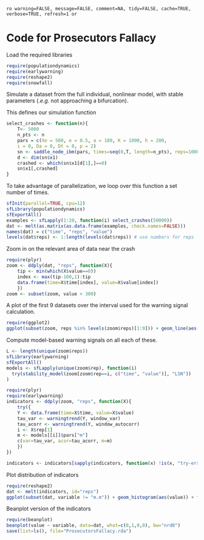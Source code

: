 `ro warning=FALSE, message=FALSE, comment=NA, tidy=FALSE, cache=TRUE, verbose=TRUE, refresh=1 or`

# Code for Prosecutors Fallacy 

Load the required libraries
 
``` r
require(populationdynamics)
require(earlywarning)
require(reshape2)
require(snowfall)
````

Simulate a dataset from the full individual, nonlinear model, with stable parameters (*.e.g.* not approaching a bifurcation).

This defines our simulation function

``` r
select_crashes <- function(n){
	T<- 5000
	n_pts <- n
	pars = c(Xo = 500, e = 0.5, a = 180, K = 1000, h = 200,
    i = 0, Da = 0, Dt = 0, p = 2)
	sn <- saddle_node_ibm(pars, times=seq(0,T, length=n_pts), reps=1000)
	d <- dim(sn$x1)
	crashed <- which(sn$x1[d[1],]==0)
	sn$x1[,crashed] 
}
````

To take advantage of parallelization, we loop over this function a set number of times.  

``` r
sfInit(parallel=TRUE, cpu=12)
sfLibrary(populationdynamics)
sfExportAll()
examples <- sfLapply(1:20, function(i) select_crashes(50000))
dat <- melt(as.matrix(as.data.frame(examples, check.names=FALSE)))
names(dat) = c("time", "reps", "value")
levels(dat$reps) <- 1:length(levels(dat$reps)) # use numbers for reps
````

Zoom in on the relevant area of data near the crash

``` r
require(plyr)
zoom <- ddply(dat, "reps", function(X){
    tip <- min(which(X$value==0))
    index <- max(tip-100,1):tip
    data.frame(time=X$time[index], value=X$value[index])
    })
zoom <- subset(zoom, value > 300)
````

A plot of the first 9 datasets over the interval used for the warning signal calculation.

``` r
require(ggplot2)
ggplot(subset(zoom, reps %in% levels(zoom$reps)[1:9])) + geom_line(aes(time, value)) + facet_wrap(~reps, scales="free")
````

Compute model-based warning signals on all each of these.  


``` r
L <- length(unique(zoom$reps))
sfLibrary(earlywarning)
sfExportAll()
models <- sfLapply(unique(zoom$rep), function(i)
  try(stability_model(zoom[zoom$rep==i, c("time", "value")], "LSN"))
)
````


``` r
require(plyr)
require(earlywarning)
indicators <- ddply(zoom, "reps", function(X){
	try({
    Y <- data.frame(time=X$time, value=X$value)
    tau_var <- warningtrend(Y, window_var)
    tau_acorr <- warningtrend(Y, window_autocorr)
    i <- X$rep[1]
    m <- models[[i]]$pars["m"]
    c(var=tau_var, acor=tau_acorr, m=m)
	})
})

indicators <- indicators[sapply(indicators, function(x) !is(x, "try-error"))]
````

Plot distribution of indicators

``` r
require(reshape2)
dat <- melt(indicators, id="reps")
ggplot(subset(dat, variable != "m.m")) + geom_histogram(aes(value)) + facet_wrap(~variable)
````

Beanplot version of the indicators

``` r
require(beanplot)
beanplot(value ~ variable, data=dat, what=c(0,1,0,0), bw="nrd0")
save(list=ls(), file="ProsecutorsFallacy.rda")
````




